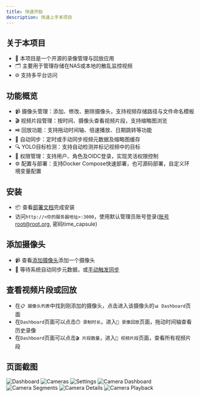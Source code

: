 ```yaml
---
title: 快速开始
description: 快速上手本项目
---
```


## 关于本项目
- 🎯 本项目是一个开源的录像管理与回放应用
- 🗂️ 主要用于管理存储在NAS或本地的散乱监控视频
- 🌐 支持多平台访问

## 功能概览
- 📹 摄像头管理：添加、修改、删除摄像头，支持视频存储路径与文件命名模板
- 🎬 视频片段管理：按时间、摄像头查看视频片段，支持缩略图浏览
- ⏯️ 回放功能：支持拖动时间轴、倍速播放、日期跳转等功能
- 🔄 自动同步：定时或手动同步视频元数据及缩略图缓存
- 🔍 YOLO目标检测：支持自动检测并标记视频中的目标
- 🔑 权限管理：支持用户、角色及OIDC登录，实现灵活权限控制
- ⚙️ 配置与部署：支持Docker Compose快速部署，也可源码部署，自定义环境变量配置

## 安装
- 📦 查看[部署文档](../deploy/)完成安装
- 访问`http://<你的服务器地址>:3000`，使用默认管理员账号登录(账号root@root.org, 密码time_capsule)

## 添加摄像头
- 📹 查看[添加摄像头](./cameras/#添加摄像头)添加一个摄像头
- 🔄 等待系统自动同步元数据，或[手动触发同步](./cameras/#手动同步)

## 查看视频片段或回放
- 在`📋 摄像头列表`中找到刚添加的摄像头，点击进入该摄像头的`📊 Dashboard`页面
- 在`Dashboard`页面可以点击`⏱️ 录制时长`，进入`📼 录像回放`页面，拖动时间轴查看历史录像
- 在`Dashboard`页面可以点击`🎬 片段数量`，进入`📂 视频片段`页面，查看所有视频片段

## 页面截图
![Dashboard](../../images/dashboard.png)
![Cameras](../../images/cameras.png)
![Settings](../../images/settings.png)
![Camera Dashboard](../../images/camera_dashboard.png)
![Camera Segments](../../images/camera_segments.png)
![Camera Details](../../images/camera_details.png)
![Camera Playback](../../images/camera_playback.png)
